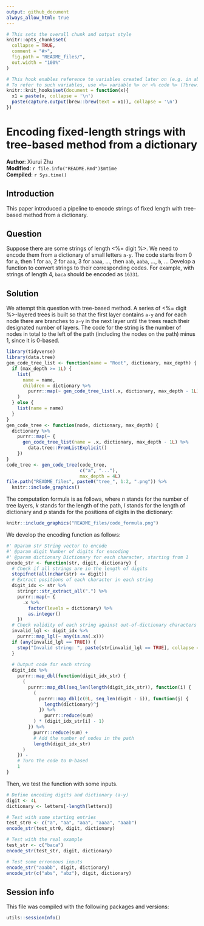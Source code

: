 ```yaml
---
output: github_document
always_allow_html: true
---
```


```r
# This sets the overall chunk and output style
knitr::opts_chunk$set(
  collapse = TRUE,
  comment = "#>",
  fig.path = "README_files/",
  out.width = "100%"
)

# This hook enables reference to variables created later on (e.g. in abstract)
# To refer to such variables, use <%= variable %> or <% code %> (?brew::brew)
knitr::knit_hooks$set(document = function(x){
  x1 = paste(x, collapse = '\n')
  paste(capture.output(brew::brew(text = x1)), collapse = '\n')
})
```

# Encoding fixed-length strings with tree-based method from a dictionary

**Author**: Xiurui Zhu<br />
**Modified**: `r file.info("README.Rmd")$mtime`<br />
**Compiled**: `r Sys.time()`

## Introduction

This paper introduced a pipeline to encode strings of fixed length with tree-based method from a dictionary.

## Question

Suppose there are some strings of length <%= digit %>. We need to encode them from a dictionary of small letters `a-y`. The code starts from 0 for `a`, then 1 for `aa`, 2 for `aaa`, 3 for `aaaa`, ..., then `aab`, `aaba`, ..., `b`, ... Develop a function to convert strings to their corresponding codes. For example, with strings of length 4, `baca` should be encoded as `16331`.

## Solution

We attempt this question with tree-based method. A series of <%= digit %>-layered trees is built so that the first layer contains `a-y` and for each node there are branches to `a-y` in the next layer until the trees reach their designated number of layers. The code for the string is the number of nodes in total to the left of the path (including the nodes on the path) minus 1, since it is 0-based.

```r
library(tidyverse)
library(data.tree)
gen_code_tree_list <- function(name = "Root", dictionary, max_depth) {
  if (max_depth >= 1L) {
    list(
      name = name,
      children = dictionary %>%
        purrr::map(~ gen_code_tree_list(.x, dictionary, max_depth - 1L))
    )
  } else {
    list(name = name)
  }
}
gen_code_tree <- function(node, dictionary, max_depth) {
  dictionary %>%
    purrr::map(~ {
      gen_code_tree_list(name = .x, dictionary, max_depth - 1L) %>%
        data.tree::FromListExplicit()
    })
}
code_tree <- gen_code_tree(code_tree,
                           c("a", "..."),
                           max_depth = 4L)
file.path("README_files", paste0("tree_", 1:2, ".png")) %>%
  knitr::include_graphics()
```


The computation formula is as follows, where *n* stands for the number of tree layers, *k* stands for the length of the path, *l* stands for the length of dictionary and *p* stands for the positions of digits in the dictionary:

```r
knitr::include_graphics("README_files/code_formula.png")
```

We develop the encoding function as follows:

```r
#' @param str String vector to encode
#' @param digit Number of digits for encoding
#' @param dictionary Dictionary for each character, starting from 1
encode_str <- function(str, digit, dictionary) {
  # Check if all strings are in the length of digits
  stopifnot(all(nchar(str) <= digit))
  # Extract positions of each character in each string
  digit_idx <- str %>%
    stringr::str_extract_all(".") %>%
    purrr::map(~ {
      .x %>%
        factor(levels = dictionary) %>%
        as.integer()
    })
  # Check validity of each string against out-of-dictionary characters
  invalid_lgl <- digit_idx %>%
    purrr::map_lgl(~ any(is.na(.x)))
  if (any(invalid_lgl == TRUE)) {
    stop("Invalid string: ", paste(str[invalid_lgl == TRUE], collapse = ", "))
  }
  
  # Output code for each string
  digit_idx %>%
    purrr::map_dbl(function(digit_idx_str) {
      (
        purrr::map_dbl(seq_len(length(digit_idx_str)), function(i) {
          (
            purrr::map_dbl(c(0L, seq_len(digit - i)), function(j) {
              length(dictionary)^j
            }) %>%
              purrr::reduce(sum)
          ) * (digit_idx_str[i] - 1)
        }) %>%
          purrr::reduce(sum) +
          # Add the number of nodes in the path
          length(digit_idx_str)
      )
    }) -
    # Turn the code to 0-based
    1
}
```

Then, we test the function with some inputs.

```r
# Define encoding digits and dictionary (a-y)
digit <- 4L
dictionary <- letters[-length(letters)]

# Test with some starting entries
test_str0 <- c("a", "aa", "aaa", "aaaa", "aaab")
encode_str(test_str0, digit, dictionary)

# Test with the real example
test_str <- c("baca")
encode_str(test_str, digit, dictionary)

# Test some erroneous inputs
encode_str("aaabb", digit, dictionary)
encode_str(c("abs", "abz"), digit, dictionary)
```

## Session info

This file was compiled with the following packages and versions:

```r
utils::sessionInfo()
```

